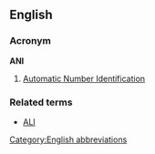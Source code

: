 ==English==
===Acronym===
'''ANI'''

# [[Automatic Number Identification]]

===Related terms===
*[[ALI]]

[[Category:English abbreviations]]